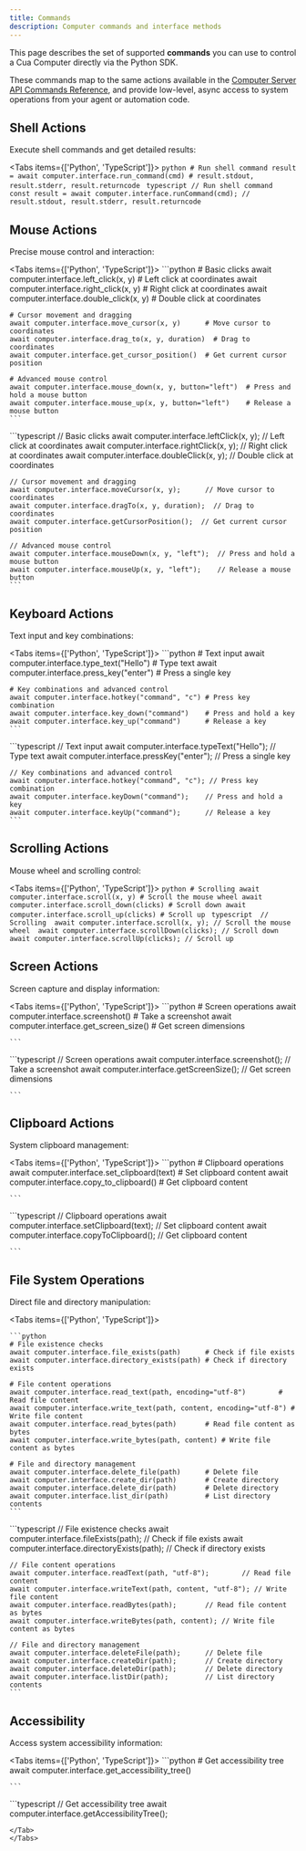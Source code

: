 ```yaml
---
title: Commands
description: Computer commands and interface methods
---
```


This page describes the set of supported **commands** you can use to control a Cua Computer directly via the Python SDK.

These commands map to the same actions available in the [Computer Server API Commands Reference](../libraries/computer-server/Commands), and provide low-level, async access to system operations from your agent or automation code.

## Shell Actions

Execute shell commands and get detailed results:

<Tabs items={['Python', 'TypeScript']}>
  <Tab value="Python">
    ```python
    # Run shell command result = await
    computer.interface.run_command(cmd) # result.stdout, result.stderr, result.returncode
    ```
  </Tab>
  <Tab value="TypeScript">
    ```typescript
    // Run shell command const result = await
    computer.interface.runCommand(cmd); // result.stdout, result.stderr, result.returncode
    ```
  </Tab>
</Tabs>

## Mouse Actions

Precise mouse control and interaction:

<Tabs items={['Python', 'TypeScript']}>
  <Tab value="Python">
    ```python
    # Basic clicks
    await computer.interface.left_click(x, y)       # Left click at coordinates
    await computer.interface.right_click(x, y)      # Right click at coordinates
    await computer.interface.double_click(x, y)     # Double click at coordinates

    # Cursor movement and dragging
    await computer.interface.move_cursor(x, y)      # Move cursor to coordinates
    await computer.interface.drag_to(x, y, duration)  # Drag to coordinates
    await computer.interface.get_cursor_position()  # Get current cursor position

    # Advanced mouse control
    await computer.interface.mouse_down(x, y, button="left")  # Press and hold a mouse button
    await computer.interface.mouse_up(x, y, button="left")    # Release a mouse button
    ```

  </Tab>
  <Tab value="TypeScript">
    ```typescript
    // Basic clicks
    await computer.interface.leftClick(x, y);       // Left click at coordinates
    await computer.interface.rightClick(x, y);      // Right click at coordinates
    await computer.interface.doubleClick(x, y);     // Double click at coordinates

    // Cursor movement and dragging
    await computer.interface.moveCursor(x, y);      // Move cursor to coordinates
    await computer.interface.dragTo(x, y, duration);  // Drag to coordinates
    await computer.interface.getCursorPosition();  // Get current cursor position

    // Advanced mouse control
    await computer.interface.mouseDown(x, y, "left");  // Press and hold a mouse button
    await computer.interface.mouseUp(x, y, "left");    // Release a mouse button
    ```

  </Tab>
</Tabs>

## Keyboard Actions

Text input and key combinations:

<Tabs items={['Python', 'TypeScript']}>
  <Tab value="Python">
    ```python
    # Text input
    await computer.interface.type_text("Hello")     # Type text
    await computer.interface.press_key("enter")     # Press a single key

    # Key combinations and advanced control
    await computer.interface.hotkey("command", "c") # Press key combination
    await computer.interface.key_down("command")    # Press and hold a key
    await computer.interface.key_up("command")      # Release a key
    ```

  </Tab>
  <Tab value="TypeScript">
    ```typescript
    // Text input
    await computer.interface.typeText("Hello");     // Type text
    await computer.interface.pressKey("enter");     // Press a single key

    // Key combinations and advanced control
    await computer.interface.hotkey("command", "c"); // Press key combination
    await computer.interface.keyDown("command");    // Press and hold a key
    await computer.interface.keyUp("command");      // Release a key
    ```

  </Tab>
</Tabs>

## Scrolling Actions

Mouse wheel and scrolling control:

<Tabs items={['Python', 'TypeScript']}>
  <Tab value="Python">
    ```python
    # Scrolling
    await computer.interface.scroll(x, y) # Scroll the mouse wheel
    await computer.interface.scroll_down(clicks) # Scroll down await
    computer.interface.scroll_up(clicks) # Scroll up
    ```
  </Tab>
  <Tab value="TypeScript">
    ```typescript 
    // Scrolling 
    await computer.interface.scroll(x, y); // Scroll the mouse wheel 
    await computer.interface.scrollDown(clicks); // Scroll down
    await computer.interface.scrollUp(clicks); // Scroll up 
    ```
  </Tab>
</Tabs>

## Screen Actions

Screen capture and display information:

<Tabs items={['Python', 'TypeScript']}>
  <Tab value="Python">
    ```python 
    # Screen operations 
    await computer.interface.screenshot() # Take a screenshot 
    await computer.interface.get_screen_size() # Get screen dimensions

    ```

  </Tab>
  <Tab value="TypeScript">
    ```typescript 
    // Screen operations 
    await computer.interface.screenshot(); // Take a screenshot 
    await computer.interface.getScreenSize(); // Get screen dimensions 
    
    ```
  </Tab>
</Tabs>

## Clipboard Actions

System clipboard management:

<Tabs items={['Python', 'TypeScript']}>
  <Tab value="Python">
    ```python 
    # Clipboard operations await
    computer.interface.set_clipboard(text) # Set clipboard content await
    computer.interface.copy_to_clipboard() # Get clipboard content

    ```

  </Tab>
  <Tab value="TypeScript">
    ```typescript 
    // Clipboard operations 
    await computer.interface.setClipboard(text); // Set clipboard content
    await computer.interface.copyToClipboard(); // Get clipboard content

    ```

  </Tab>
</Tabs>

## File System Operations

Direct file and directory manipulation:

<Tabs items={['Python', 'TypeScript']}>
  <Tab value="Python">

    ```python
    # File existence checks
    await computer.interface.file_exists(path)      # Check if file exists
    await computer.interface.directory_exists(path) # Check if directory exists

    # File content operations
    await computer.interface.read_text(path, encoding="utf-8")        # Read file content
    await computer.interface.write_text(path, content, encoding="utf-8") # Write file content
    await computer.interface.read_bytes(path)       # Read file content as bytes
    await computer.interface.write_bytes(path, content) # Write file content as bytes

    # File and directory management
    await computer.interface.delete_file(path)      # Delete file
    await computer.interface.create_dir(path)       # Create directory
    await computer.interface.delete_dir(path)       # Delete directory
    await computer.interface.list_dir(path)         # List directory contents
    ```

  </Tab>
  <Tab value="TypeScript">
    ```typescript
    // File existence checks
    await computer.interface.fileExists(path);      // Check if file exists
    await computer.interface.directoryExists(path); // Check if directory exists

    // File content operations
    await computer.interface.readText(path, "utf-8");        // Read file content
    await computer.interface.writeText(path, content, "utf-8"); // Write file content
    await computer.interface.readBytes(path);       // Read file content as bytes
    await computer.interface.writeBytes(path, content); // Write file content as bytes

    // File and directory management
    await computer.interface.deleteFile(path);      // Delete file
    await computer.interface.createDir(path);       // Create directory
    await computer.interface.deleteDir(path);       // Delete directory
    await computer.interface.listDir(path);         // List directory contents
    ```

  </Tab>
</Tabs>

## Accessibility

Access system accessibility information:

<Tabs items={['Python', 'TypeScript']}>
  <Tab value="Python">
    ```python 
    # Get accessibility tree 
    await computer.interface.get_accessibility_tree()

    ```

  </Tab>
  <Tab value="TypeScript">
    ```typescript 
    // Get accessibility tree 
   await computer.interface.getAccessibilityTree();

```
</Tab>
</Tabs>
